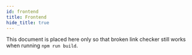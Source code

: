 ```yaml
---
id: frontend
title: Frontend
hide_title: true
---
```


This document is placed here only so that broken link checker still works when running `npm run build`.